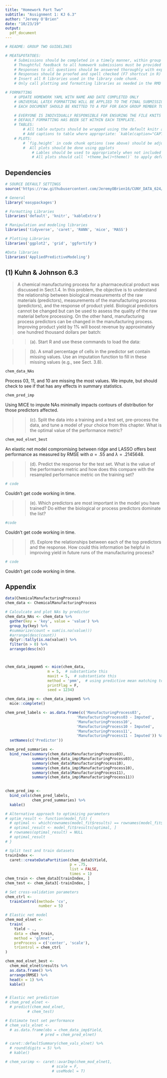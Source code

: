 ```yaml
---
title: "Homework Part Two"
subtitle: "Assignment 1: KJ 6.3"
author: "Jeremy O'Brien"
date: "10/23/19"
output: 
  pdf_document
---
```


```r
# README: GROUP TWO GUIDELINES

# MEAT&POTATOES:
    # Submissions should be completed in a timely manner, within group internal deadlines. 
    # Thoughtful feedback to all homework submissions must be provided in order to compile work. 
    # Responses to all questions should be answered thoroughly with explanations. 
    # Responses should be proofed and spell checked (F7 shortcut in R) upon completion. 
    # Insert all R libraries used in the library code chunk.
    # Only call plotting and formatting libraries as needed in the RMD to compile assignment 

# FORMATTING
    # UPDATE HOMEWORK YAML WITH NAME AND DATE COMPLETED ONLY 
    # UNIVERSAL LATEX FORMATTING WILL BE APPLIED TO THE FINAL SUBMISSION TO ENSURE EVERYONE                               CAN COMPILE DOCUMENT ON THEIR MACHINE
    # EACH DOCUMENT SHOULD BE KNITTED TO A PDF FOR EACH GROUP MEMBER TO REVIEW.

    # EVERYONE IS INDIVIDUALLY RESPONSIBLE FOR ENSURING THE FILE KNITS PROPERLY. 
    # DEFAULT FORMATTING HAS BEEN SET WITHIN EACH TEMPLATE.  
    # TABLES: 
        # All table outputs should be wrapped using the default knitr and kable_styling settings:                             `%>% kable() %>% kable_styling() %>% row_spec()`
        # Add captions to table where appropriate: `kable(caption="CAPTION")`
    # PLOTS:
        # `fig.height` in code chunk options (see above) should be adjusted to larger size when needed (default=3)
        #  All plots should be done using ggplots 
            # Lables should be used to appropriately when not included default graph:                                             `+labs(title="", subtitle="", x="", y="")`
            # All plots should call `+theme_bw()+theme()` to apply default settings
```

## Dependencies 

```r
# SOURCE DEFAULT SETTINGS
source('https://raw.githubusercontent.com/JeremyOBrien16/CUNY_DATA_624/master/Homework-Two/defaults.R')
```

```r
# General
library('easypackages')

# Formatting Libraries
libraries('default', 'knitr', 'kableExtra')

# Manipulation and modeling libraries
libraries('tidyverse', 'caret', 'RANN', 'mice', 'MASS')

# Plotting Libraries
libraries('ggplot2', 'grid', 'ggfortify')

#Data libraries
libraries('AppliedPredictiveModeling')
```

## (1) Kuhn & Johnson 6.3


> A chemical manufacturing process for a pharmaceutical product was discussed in Sect.1.4. In this problem, the objective is to understand the relationship between biological measurements of the raw materials (predictors), measurements of the manufacturing process (predictors), and the response of product yield. Biological predictors cannot be changed but can be used to assess the quality of the raw material before processing. On the other hand, manufacturing process predictors can be changed in the manufacturing process. Improving product yield by 1% will boost revenue by approximately one hundred thousand dollars per batch:

>> (a). Start R and use these commands to load the data:

>> (b). A small percentage of cells in the predictor set contain missing values. Use an imputation function to fill in these missing values (e.g., see Sect. 3.8). 
```r
chem_data_NAs
```

Process 03, 11, and 10 are missing the most values.  We impute, but should check to see if that has any effects in summary statistics.

```r
chem_pred_imp
```

Using MICE to impute NAs minimally impacts contours of distribution for those predictors affected.

>> (c). Split the data into a training and a test set, pre-process the data, and tune a model of your choice from this chapter. What is the optimal value of the performance metric? 

```r
chem_mod_elnet_best
```

An elastic net model compromising between ridge and LASSO offers best performance as measured by RMSE with $\alpha = .55$ and $\lambda = .2145648$.

>> (d). Predict the response for the test set. What is the value of the performance metric and how does this compare with the resampled performance metric on the training set? 

```r
# code
```

Couldn't get code working in time.

>> (e). Which predictors are most important in the model you have trained? Do either the biological or process predictors dominate the list? 

```r
#code
```

Couldn't get code working in time.

>> (f). Explore the relationships between each of the top predictors and the response. How could this information be helpful in improving yield in future runs of the manufacturing process?

```r
# code
```

Couldn't get code working in time.

## Appendix

```r

data(ChemicalManufacturingProcess)
chem_data <- ChemicalManufacturingProcess

# Calculcate and plot NAs by predictor
chem_data_NAs <- chem_data %>% 
  gather(key = 'key', value = 'value') %>% 
  group_by(key) %>%
  #summarize(count = sum(is.na(value)))
  #arrange(desc(count))
  dplyr::tally(is.na(value)) %>% 
  filter(n > 0) %>% 
  arrange(desc(n))



chem_data_imppmm5 <- mice(chem_data, 
                   m = 5,  # substantiate this
                   maxit = 5,  # substantiate this
                   method = 'pmm',  # using predictive mean matching to start
                   printFlag = F,
                   seed = 1234)

chem_data_imp <- chem_data_imppmm5 %>% 
  mice::complete()

chem_pred_labels <- as.data.frame(c('ManufacturingProcess03',
                                'ManufacturingProcess03 - Imputed',
                                'ManufacturingProcess10',
                                'ManufacturingProcess10 - Imputed',
                                'ManufacturingProcess11',
                                'ManufacturingProcess11 - Imputed')) %>% 
  setNames(c('Predictor'))

chem_pred_summaries <-
  bind_rows(summary(chem_data$ManufacturingProcess03),
            summary(chem_data_imp$ManufacturingProcess03),
            summary(chem_data$ManufacturingProcess10),
            summary(chem_data_imp$ManufacturingProcess10),
            summary(chem_data$ManufacturingProcess11),
            summary(chem_data_imp$ManufacturingProcess11))
                                 

chem_pred_imp <- 
  bind_cols(chem_pred_labels, 
            chem_pred_summaries) %>% 
  kable()

# Alternative approach to optimizing parameters
# optim_result <- function(model_fit) {
  # optimal <- which(rownames(model_fit$results) == rownames(model_fit$bestTune))
  # optimal_result <- model_fit$results[optimal, ]
  # rownames(optimal_result) = NULL
  # optimal_result
# }

# Split test and train datasets
trainIndex <- 
  caret::createDataPartition(chem_data3$Yield,
                             p = .75,
                             list = FALSE,
                             times = 1)
chem_train <- chem_data3[trainIndex, ]
chem_test <- chem_data3[-trainIndex, ]

# Set cross-validation parameters
chem_ctrl <- 
  trainControl(method= 'cv',
               number = 5)

# Elastic net model
chem_mod_elnet <- 
  train(
    Yield ~ ., 
    data = chem_train,
    method = 'glmnet',
    preProcess = c('center', 'scale'),
    trControl = chem_ctrl
)

chem_mod_elnet_best <- 
  chem_mod_elnet$results %>% 
  as.data.frame() %>%
  arrange(RMSE) %>% 
  head(n = 1) %>% 
  kable()


# Elastic net prediction
# chem_pred_elnet <- 
  # predict(chem_mod_elnet, 
          # chem_test)  

# Estimate test set performance
# chem_vals_elnet <- 
  # as.data.frame(obs = chem_data_imp$Yield, 
                # pred = chem_pred_elnet)

# caret::defaultSummary(chem_vals_elnet) %>% 
  # round(digits = 5) %>% 
  # kable()

# chem_varimp <- caret::avarImp(chem_mod_elnet1,
                     # scale = F,
                     # useModel = T)

```

